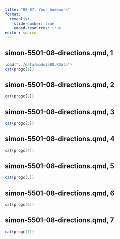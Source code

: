 ```yaml
---
title: "08-07, Your homework"
format: 
  revealjs:
    slide-number: true
    embed-resources: true
editor: source
---
```


## simon-5501-08-directions.qmd, 1

```r
load("../data/module08.RData")
cat(progc[1])
```

## simon-5501-08-directions.qmd, 2

```r
cat(progc[2])
```

## simon-5501-08-directions.qmd, 3

```r
cat(progc[3])
```

## simon-5501-08-directions.qmd, 4

```r
cat(progc[4])
```

## simon-5501-08-directions.qmd, 5

```r
cat(progc[5])
```

## simon-5501-08-directions.qmd, 6

```r
cat(progc[6])
```

## simon-5501-08-directions.qmd, 7

```r
cat(progc[7])
```

